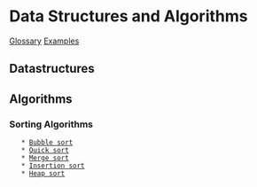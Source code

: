 = Data Structures and Algorithms =
[[Glossary]]
[[Examples]]

== Datastructures ==

== Algorithms ==

=== Sorting Algorithms ===
    * [[Bubble_sort|Bubble sort]]
    * [[Quick sort]]
    * [[Merge sort]]
    * [[Insertion sort]]
    * [[Heap sort]]
